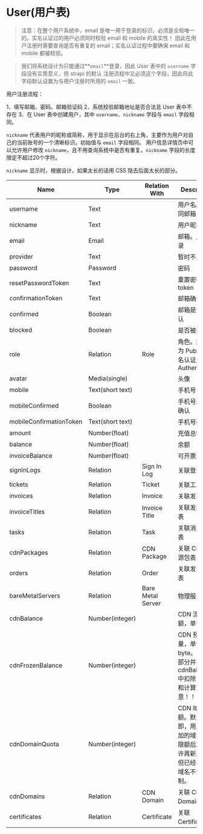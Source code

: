 # User(用户表)

> 注意：在整个用户系统中，email 是唯一用于登录的标识，必须是全局唯一的。实名认证过的用户必须同时校验 email 和 mobile 的真实性！
> 因此在用户注册时需要查询是否有重复的 email；实名认证过程中要确保 email 和 mobile 都被校验。

> 我们将系统设计为只能通过**`email`**登录，因此 User 表中的 `username` 字段没有实质意义，但 strapi 的默认
> 注册流程中又必须这个字段，因此将此字段默认设置为与用户注册时所用的 `email` 一致。

用户注册流程：

1、填写邮箱、密码、邮箱验证码
2、系统校验邮箱地址是否合法且 User 表中不存在
3、在 User 表中创建用户，其中 `username`、`nickname` 字段与 `email` 字段相同。

`nickname` 代表用户的昵称或简称，用于显示在后台的右上角，主要作为用户对自己的当前账号的一个清晰标识。初始值与 `email` 字段相同。
用户信息详情页中可以允许用户修改 `nickname`，且不用查询系统中是否有重复。`nickname` 字段的长度限定不超过20个字符。

`nickname` 显示时，根据设计，如果太长的话用 CSS 隐去后面太长的部分。


| Name                    | Type             | Relation With | Description                         |
|-------------------------|------------------|---------------|-------------------------------------|
| username                | Text             |               | 用户名。默认同邮箱                           |
| nickname                | Text             |               | 用户昵称。                           |
| email                   | Email            |               | 邮箱。用于登录                                  |
| provider                | Text             |               | 暂时不用                                |
| password                | Password         |               | 密码                                  |
| resetPasswordToken      | Text             |               | 重置密码的 token                         |
| confirmationToken       | Text             |               | 邮箱确认码                               |
| confirmed               | Boolean          |               | 邮箱是否已确认                             |
| blocked                 | Boolean          |               | 是否被禁                                |
| role                    | Relation         | Role          | 角色。默认值为 Public，实名认证后为 Authenticated |
| avatar                  | Media(single)    |               | 头像                                  |
| mobile                  | Text(short text) |               | 手机号                                 |
| mobileConfirmed         | Boolean          |               | 手机号是否已确认                            |
| mobileConfirmationToken | Text(short text) |               | 手机号确认码                              |
| amount                  | Number(float)    |               | 充值总额                                |
| balance                 | Number(float)    |               | 余额                                  |
| invoiceBalance          | Number(float)    |               | 可开票金额                               |
| signInLogs              | Relation         | Sign In Log   | 关联登录日志                              |
| tickets                 | Relation         | Ticket        | 关联工单                                |
| invoices                | Relation         | Invoice       | 关联发票表                               |
| invoiceTitles           | Relation         | Invoice Title | 关联发票抬头表                             |
| tasks                   | Relation         | Task          | 关联消息队列表                             |
| cdnPackages             | Relation         | CDN Package   | 关联 CDN 资源包表                         |
| orders                  | Relation         | Order         | 关联发票抬头表                             |
| bareMetalServers        | Relation         | Bare Metal Server         | 物理服务器                             |
| cdnBalance              | Number(integer)  |               | CDN 流量余额，单位 byte                                 |
| cdnFrozenBalance        | Number(integer)  |               | CDN 预扣费数量，单位 byte。预扣费部分并不会从 cdnBalance 中扣除，展示和计算式要注意！！！    |
| cdnDomainQuota          | Number(integer)  |               | CDN 域名配额。默认 5，即，用户所添加的域名超过限额后就不允许再新加了，但已经存在的域名不受限制。  |
| cdnDomains              | Relation         | CDN Domain    | 关联 CDN Domain 表                         |
| certificates            | Relation         | Certificate   | 关联 Certificate 表                         |

